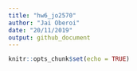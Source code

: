 ```yaml
---
title: "hw6_jo2570"
author: "Jai Oberoi"
date: "20/11/2019"
output: github_document
---
```


```r
knitr::opts_chunk$set(echo = TRUE)
```


